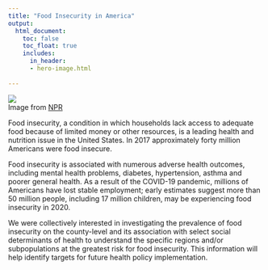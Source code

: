```yaml
---
title: "Food Insecurity in America"
output:
  html_document:
    toc: false
    toc_float: true
    includes:
      in_header: 
      - hero-image.html
    
---
```


<style>
body {
    position: relative;
    padding-left: 6em;
    left: 0px;}
</style>

![](hero_image_ny.jpg)\
Image from [NPR](https://www.npr.org/2020/09/27/912486921/food-insecurity-in-the-u-s-by-the-numbers)

Food insecurity, a condition in which households lack access to adequate food because of limited money or other resources, is a leading health and nutrition issue in the United States. In 2017 approximately forty million Americans were food insecure.

Food insecurity is associated with numerous adverse health outcomes, including mental health problems, diabetes, hypertension, asthma and poorer general health. As a result of the COVID-19 pandemic, millions of Americans have lost stable employment; early estimates suggest more than 50 million people, including 17 million children, may be experiencing food insecurity in 2020. 

We were collectively interested in investigating the prevalence of food insecurity on the county-level and its association with select social determinants of health to understand the specific regions and/or subpopulations at the greatest risk for food insecurity. This information will help identify targets for future health policy implementation.  

